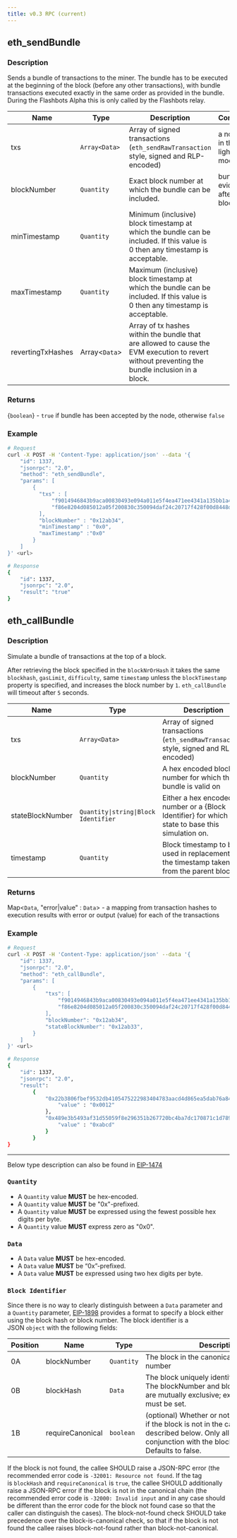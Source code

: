 ```yaml
---
title: v0.3 RPC (current)
---
```


## eth_sendBundle

### Description

Sends a bundle of transactions to the miner. The bundle has to be executed at the beginning of the block (before any other transactions), with bundle transactions executed exactly in the same order as provided in the bundle. During the Flashbots Alpha this is only called by the Flashbots relay.

| Name | Type | Description | Comment
--------|----------|-----------|-----------
txs |	`Array<Data>` | Array of signed transactions (`eth_sendRawTransaction` style, signed and RLP-encoded)	| a no-op in the light mode
blockNumber	|`Quantity`	|Exact block number at which the bundle can be included.	|bundle is evicted after the block
minTimestamp	|`Quantity`	|Minimum (inclusive) block timestamp at which the bundle can be included. If this value is 0 then any timestamp is acceptable.
maxTimestamp	|`Quantity`	|Maximum (inclusive) block timestamp at which the bundle can be included. If this value is 0 then any timestamp is acceptable.
revertingTxHashes	|Array<`Data`>	|Array of tx hashes within the bundle that are allowed to cause the EVM execution to revert without preventing the bundle inclusion in a block.

### Returns

{`boolean`} - `true` if bundle has been accepted by the node, otherwise `false`

### Example

```bash
# Request
curl -X POST -H 'Content-Type: application/json' --data '{
    "id": 1337,
    "jsonrpc": "2.0",
    "method": "eth_sendBundle",
    "params": [
        {
          "txs" : [
              "f9014946843b9aca00830493e094a011e5f4ea471ee4341a135bb1a4af368155d7a280b8e40d5f2659000000000000000000000000fdd45a22dd1d606b3782f2119621e928e32743000000000000000000000000000000000000000000000000000000000077359400000000000000000000000000000000000000000000000",
              "f86e8204d085012a05f200830c350094daf24c20717f428f00d8448d74d67a77f67ceb8287354a6ba7a18000802ea00e411bcb660dd8d47717df89078d2e8160c08e7f11cb7ad0ee935e7436eceb32a013ee00a21b7fa0a9f9c1224d11261648191875d4633aed6003543ea319f12b62"
          ],
          "blockNumber" : "0x12ab34",
          "minTimestamp" : "0x0",
          "maxTimestamp" :"0x0"
        }
    ]
}' <url>

# Response
{
    "id": 1337,
    "jsonrpc": "2.0",
    "result": "true"
}
```

## eth_callBundle

### Description

Simulate a bundle of transactions at the top of a block.

After retrieving the block specified in the `blockNrOrHash` it takes the same `blockhash`, `gasLimit`, `difficulty`, same `timestamp` unless the `blockTimestamp` property is specified, and increases the block number by `1`. `eth_callBundle` will timeout after `5` seconds.

| Name | Type | Description |
| ---- | ---- | ----------- |
| txs | `Array<Data>` | Array of signed transactions (`eth_sendRawTransaction` style, signed and RLP-encoded) |
| blockNumber	| `Quantity` | A hex encoded block number for which this bundle is valid on |
| stateBlockNumber | `Quantity\|string\|Block Identifier` | Either a hex encoded number or a {Block Identifier} for which state to base this simulation on.
| timestamp	|`Quantity`	|Block timestamp to be used in replacement of the timestamp taken from the parent block. |

### Returns

Map<`Data`, "error|value" : `Data`> - a mapping from transaction hashes to execution results with error or output (value) for each of the transactions

### Example

```bash
# Request
curl -X POST -H 'Content-Type: application/json' --data '{
    "id": 1337,
    "jsonrpc": "2.0",
    "method": "eth_callBundle",
    "params": [
        {
            "txs": [
                "f9014946843b9aca00830493e094a011e5f4ea471ee4341a135bb1a4af368155d7a280b8e40d5f2659000000000000000000000000fdd45a22dd1d606b3782f2119621e928e32743000000000000000000000000000000000000000000000000000000000077359400000000000000000000000000000000000000000000000",
                "f86e8204d085012a05f200830c350094daf24c20717f428f00d8448d74d67a77f67ceb8287354a6ba7a18000802ea00e411bcb660dd8d47717df89078d2e8160c08e7f11cb7ad0ee935e7436eceb32a013ee00a21b7fa0a9f9c1224d11261648191875d4633aed6003543ea319f12b62"
            ],
            "blockNumber": "0x12ab34",
            "stateBlockNumber": "0x12ab33",
        }
    ]
}' <url>

# Response
{
    "id": 1337,
    "jsonrpc": "2.0",
    "result":
        {
            "0x22b3806fbef9532db4105475222983404783aacd4d865ea5dab76a84aa1a07eb" : {
                "value" : "0x0012"
            },
            "0x489e3b5493af31d55059f8e296351b267720bc4ba7dc170871c1d789e5541027" : {
                "value" : "0xabcd"
            }
        }
}
```

---

Below type description can also be found in [EIP-1474](https://eips.ethereum.org/EIPS/eip-1474)

### `Quantity`

- A `Quantity` value **MUST** be hex-encoded.
- A `Quantity` value **MUST** be "0x"-prefixed.
- A `Quantity` value **MUST** be expressed using the fewest possible hex digits per byte.
- A `Quantity` value **MUST** express zero as "0x0".

### `Data`

- A `Data` value **MUST** be hex-encoded.
- A `Data` value **MUST** be “0x”-prefixed.
- A `Data` value **MUST** be expressed using two hex digits per byte.

### `Block Identifier`

Since there is no way to clearly distinguish between a `Data` parameter and a `Quantity` parameter, [EIP-1898](https://eips.ethereum.org/EIPS/eip-1898) provides a format to specify a block either using the block hash or block number. The block identifier is a JSON `object` with the following fields:

| Position | Name | Type | Description |
| -------- | ---- | ---- | ------------|
| 0A	|blockNumber	|`Quantity`	|The block in the canonical chain with this number |
| 0B	|blockHash	|`Data`	| The block uniquely identified by this hash. The blockNumber and blockHash properties are mutually exclusive; exactly one of them must be set. |
| 1B	|requireCanonical	|`boolean`	| (optional) Whether or not to throw an error if the block is not in the canonical chain as described below. Only allowed in conjunction with the blockHash tag. Defaults to false. |


If the block is not found, the callee SHOULD raise a JSON-RPC error (the recommended error code is `-32001: Resource not found`. If the tag is `blockHash` and `requireCanonical` is `true`, the callee SHOULD additionally raise a JSON-RPC error if the block is not in the canonical chain (the recommended error code is `-32000: Invalid input` and in any case should be different than the error code for the block not found case so that the caller can distinguish the cases). The block-not-found check SHOULD take precedence over the block-is-canonical check, so that if the block is not found the callee raises block-not-found rather than block-not-canonical.
